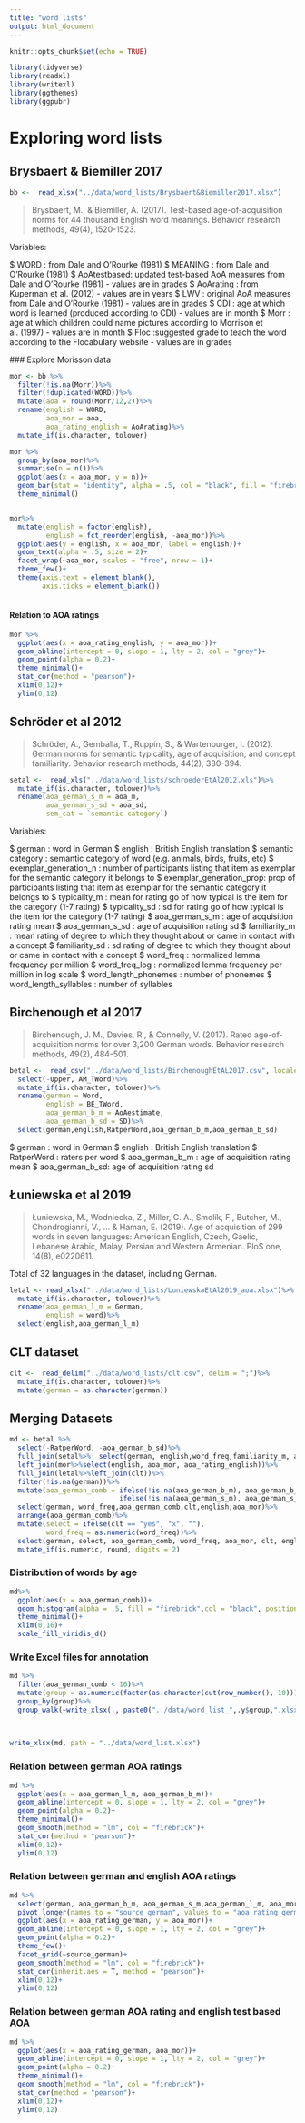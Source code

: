 ```yaml
---
title: "word lists"
output: html_document
---
```


```r
knitr::opts_chunk$set(echo = TRUE)

library(tidyverse)
library(readxl)
library(writexl)
library(ggthemes)
library(ggpubr)
```

# Exploring word lists

## Brysbaert & Biemiller 2017

```r
bb <-  read_xlsx("../data/word_lists/Brysbaert&Biemiller2017.xlsx")
```

> Brysbaert, M., & Biemiller, A. (2017). Test-based age-of-acquisition norms for 44 thousand English word meanings. Behavior research methods, 49(4), 1520-1523.

Variables:

 $ WORD        : from Dale and O’Rourke (1981)
 $ MEANING     : from Dale and O’Rourke (1981)
 $ AoAtestbased: updated test-based AoA measures from Dale and O’Rourke (1981) - values are in grades
 $ AoArating   : from Kuperman et al. (2012) - values are in years
 $ LWV         : original AoA measures from Dale and O’Rourke (1981) - values are in grades
 $ CDI         : age at which word is learned (produced according to CDI) - values are in month
 $ Morr        : age at which children could name pictures according to Morrison et al. (1997) - values are in month
 $ Floc        :suggested grade to teach the word according to the Flocabulary website - values are in grades
 
 ### Explore Morisson data
 
```r
mor <- bb %>%
  filter(!is.na(Morr))%>%
  filter(!duplicated(WORD))%>%
  mutate(aoa = round(Morr/12,2))%>%
  rename(english = WORD, 
         aoa_mor = aoa,
         aoa_rating_english = AoArating)%>%
  mutate_if(is.character, tolower)

```

```r
mor %>%
  group_by(aoa_mor)%>%
  summarise(n = n())%>%
  ggplot(aes(x = aoa_mor, y = n))+
  geom_bar(stat = "identity", alpha = .5, col = "black", fill = "firebrick")+
  theme_minimal()


mor%>%
  mutate(english = factor(english),
         english = fct_reorder(english, -aoa_mor))%>%
  ggplot(aes(y = english, x = aoa_mor, label = english))+
  geom_text(alpha = .5, size = 2)+
  facet_wrap(~aoa_mor, scales = "free", nrow = 1)+
  theme_few()+
  theme(axis.text = element_blank(),
        axis.ticks = element_blank())
  
```
#### Relation to AOA ratings

```r
mor %>%
  ggplot(aes(x = aoa_rating_english, y = aoa_mor))+
  geom_abline(intercept = 0, slope = 1, lty = 2, col = "grey")+
  geom_point(alpha = 0.2)+
  theme_minimal()+
  stat_cor(method = "pearson")+
  xlim(0,12)+
  ylim(0,12)
```
## Schröder et al 2012
 
 > Schröder, A., Gemballa, T., Ruppin, S., & Wartenburger, I. (2012). German norms for semantic typicality, age of acquisition, and concept familiarity. Behavior research methods, 44(2), 380-394.

```r
setal <-  read_xls("../data/word_lists/schroederEtAl2012.xls")%>%
  mutate_if(is.character, tolower)%>%
  rename(aoa_german_s_m = aoa_m,
         aoa_german_s_sd = aoa_sd, 
         sem_cat = `semantic category`)

```
Variables:  
 
 $ german                  : word in German
 $ english                 : British English translation
 $ semantic category       : semantic category of word (e.g. animals, birds, fruits, etc)
 $ exemplar_generation_n   : number of participants listing that item as exemplar for the semantic category it belongs to
 $ exemplar_generation_prop: prop of participants listing that item as exemplar for the semantic category it belongs to
 $ typicality_m            : mean for rating go of how typical is the item for the category (1-7 rating)
 $ typicality_sd           : sd for rating go of how typical is the item for the category (1-7 rating)
 $ aoa_german_s_m          : age of acquisition rating mean
 $ aoa_german_s_sd         : age of acquisition rating sd
 $ familiarity_m           : mean rating of degree to which they thought about or came in contact with a concept
 $ familiarity_sd          : sd rating of degree to which they thought about or came in contact with a concept
 $ word_freq               : normalized lemma frequency per million
 $ word_freq_log           : normalized lemma frequency per million in log scale
 $ word_length_phonemes    : number of phonemes
 $ word_length_syllables   : number of syllables
 

## Birchenough et al 2017

>Birchenough, J. M., Davies, R., & Connelly, V. (2017). Rated age-of-acquisition norms for over 3,200 German words. Behavior research methods, 49(2), 484-501.

```r
betal <-  read_csv("../data/word_lists/BirchenoughEtAL2017.csv", locale = locale(encoding = 'latin1'))%>%
  select(-Upper, AM_TWord)%>%
  mutate_if(is.character, tolower)%>%
  rename(german = Word, 
         english = BE_TWord, 
         aoa_german_b_m = AoAestimate,
         aoa_german_b_sd = SD)%>%
  select(german,english,RatperWord,aoa_german_b_m,aoa_german_b_sd)
```
 $ german         : word in German
 $ english        : British English translation
 $ RatperWord     : raters per word
 $ aoa_german_b_m : age of acquisition rating mean
 $ aoa_german_b_sd: age of acquisition rating sd

## Łuniewska et al 2019

> Łuniewska, M., Wodniecka, Z., Miller, C. A., Smolík, F., Butcher, M., Chondrogianni, V., ... & Haman, E. (2019). Age of acquisition of 299 words in seven languages: American English, Czech, Gaelic, Lebanese Arabic, Malay, Persian and Western Armenian. PloS one, 14(8), e0220611.

Total of 32 languages in the dataset, including German. 

```r
letal <- read_xlsx("../data/word_lists/LuniewskaEtAl2019_aoa.xlsx")%>%
  mutate_if(is.character, tolower)%>%
  rename(aoa_german_l_m = German, 
         english = word)%>%
  select(english,aoa_german_l_m) 
```

## CLT dataset

```r
clt <-  read_delim("../data/word_lists/clt.csv", delim = ";")%>%
  mutate_if(is.character, tolower)%>%
  mutate(german = as.character(german))
```


## Merging Datasets
 
```r
md <- betal %>%
  select(-RatperWord, -aoa_german_b_sd)%>%
  full_join(setal%>%  select(german, english,word_freq,familiarity_m, aoa_german_s_m))%>%
  left_join(mor%>%select(english, aoa_mor, aoa_rating_english))%>%
  full_join(letal%>%left_join(clt))%>%
  filter(!is.na(german))%>%
  mutate(aoa_german_comb = ifelse(!is.na(aoa_german_b_m), aoa_german_b_m, 
                           ifelse(!is.na(aoa_german_s_m), aoa_german_s_m, aoa_german_l_m)))%>%
  select(german, word_freq,aoa_german_comb,clt,english,aoa_mor)%>%
  arrange(aoa_german_comb)%>%
  mutate(select = ifelse(clt == "yes", "x", ""), 
         word_freq = as.numeric(word_freq))%>%
  select(german, select, aoa_german_comb, word_freq, aoa_mor, clt, english)%>%
  mutate_if(is.numeric, round, digits = 2)
```

### Distribution of words by age

```r
md%>%
  ggplot(aes(x = aoa_german_comb))+
  geom_histogram(alpha = .5, fill = "firebrick",col = "black", position = "stack", binwidth = 0.25)+
  theme_minimal()+
  xlim(0,16)+
  scale_fill_viridis_d()
```
### Write Excel files for annotation

```r
md %>%
  filter(aoa_german_comb < 10)%>%
  mutate(group = as.numeric(factor(as.character(cut(row_number(), 10)))))%>%
  group_by(group)%>%
  group_walk(~write_xlsx(., paste0("../data/word_list_",.y$group,".xlsx")))
  
  

write_xlsx(md, path = "../data/word_list.xlsx")
```


### Relation between german AOA ratings

```r
md %>%
  ggplot(aes(x = aoa_german_l_m, aoa_german_b_m))+
  geom_abline(intercept = 0, slope = 1, lty = 2, col = "grey")+
  geom_point(alpha = 0.2)+
  theme_minimal()+
  geom_smooth(method = "lm", col = "firebrick")+
  stat_cor(method = "pearson")+
  xlim(0,12)+
  ylim(0,12)
```
 
### Relation between german and english AOA ratings

```r
md %>%
  select(german, aoa_german_b_m, aoa_german_s_m,aoa_german_l_m, aoa_mor)%>%
  pivot_longer(names_to = "source_german", values_to = "aoa_rating_german", cols = c(aoa_german_b_m, aoa_german_s_m,aoa_german_l_m))%>%
  ggplot(aes(x = aoa_rating_german, y = aoa_mor))+
  geom_abline(intercept = 0, slope = 1, lty = 2, col = "grey")+
  geom_point(alpha = 0.2)+
  theme_few()+
  facet_grid(~source_german)+
  geom_smooth(method = "lm", col = "firebrick")+
  stat_cor(inherit.aes = T, method = "pearson")+
  xlim(0,12)+
  ylim(0,12)
```

### Relation between german AOA rating and english test based AOA

```r
md %>%
  ggplot(aes(x = aoa_rating_german, aoa_mor))+
  geom_abline(intercept = 0, slope = 1, lty = 2, col = "grey")+
  geom_point(alpha = 0.2)+
  theme_minimal()+
  geom_smooth(method = "lm", col = "firebrick")+
  stat_cor(method = "pearson")+
  xlim(0,12)+
  ylim(0,12)
```
 